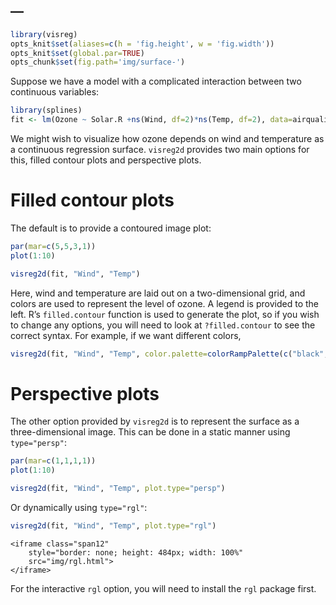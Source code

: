 ---
---
```r
library(visreg)
opts_knit$set(aliases=c(h = 'fig.height', w = 'fig.width'))
opts_knit$set(global.par=TRUE)
opts_chunk$set(fig.path='img/surface-')
```

Suppose we have a model with a complicated interaction between two continuous variables:

```r
library(splines)
fit <- lm(Ozone ~ Solar.R +ns(Wind, df=2)*ns(Temp, df=2), data=airquality)
```

We might wish to visualize how ozone depends on wind and temperature as a continuous regression surface.  `visreg2d` provides two main options for this, filled contour plots and perspective plots.

# Filled contour plots

The default is to provide a contoured image plot:

```r
par(mar=c(5,5,3,1))
plot(1:10)
```
```r
visreg2d(fit, "Wind", "Temp")
```

Here, wind and temperature are laid out on a two-dimensional grid, and colors are used to represent the level of ozone.  A legend is provided to the left.  R's `filled.contour` function is used to generate the plot, so if you wish to change any options, you will need to look at `?filled.contour` to see the correct syntax.  For example, if we want different colors,

```r
visreg2d(fit, "Wind", "Temp", color.palette=colorRampPalette(c("black", "white", "purple")))
```

# Perspective plots

The other option provided by `visreg2d` is to represent the surface as a three-dimensional image.  This can be done in a static manner using `type="persp"`:

```r
par(mar=c(1,1,1,1))
plot(1:10)
```
```r
visreg2d(fit, "Wind", "Temp", plot.type="persp")
```

Or dynamically using `type="rgl"`:

```r
visreg2d(fit, "Wind", "Temp", plot.type="rgl")
```

<div class="container" style="width: 100%">
  <div class="row-fluid">
    <iframe class="span12" 
	    style="border: none; height: 484px; width: 100%"
	    src="img/rgl.html">
    </iframe>
  </div>
</div>

For the interactive `rgl` option, you will need to install the `rgl` package first.

